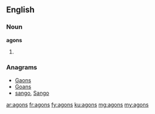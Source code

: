 ==English==

===Noun===
'''agons'''
# {{plural of|agon}}

===Anagrams===
* [[Gaons#English|Gaons]]
* [[Goans#English|Goans]]
* [[sango#English|sango]], [[Sango#English|Sango]]

[[ar:agons]]
[[fr:agons]]
[[fy:agons]]
[[ku:agons]]
[[mg:agons]]
[[my:agons]]